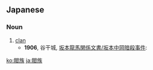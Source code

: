 ==Japanese==
{{ja-kanjitab|yomi=on|ばつ|ぞく}}

===Noun===
{{ja-noun|ばつぞく}}

# [[clan]]
#* '''1906''', 谷干城, [[:ja:s:坂本龍馬関係文書/坂本中岡暗殺事件|坂本龍馬関係文書/坂本中岡暗殺事件]]:
#*: {{ja-usex|斯く閥族の権力非常なものでありました|かく ばつぞく の けんりょく ひじょう な もの で ありました|the clan was extremely influential}}

[[ko:閥族]]
[[ja:閥族]]